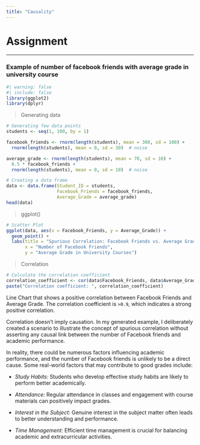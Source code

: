 ```yaml
---
title: "Causality"
---
```


# Assignment

------------------------------------------------------------------------

### Example of number of facebook friends with average grade in university course

```r
#| warning: false
#| include: false
library(ggplot2)
library(dplyr)
```

> Generating data

```r
# Generating few data points
students <- seq(1, 100, by = 1)

facebook_friends <- rnorm(length(students), mean = 300, sd = 100) + 
  rnorm(length(students), mean = 0, sd = 30)  # noise

average_grade <- rnorm(length(students), mean = 70, sd = 10) + 
  0.5 * facebook_friends + 
  rnorm(length(students), mean = 0, sd = 10)  # noise

# Creating a data frame
data <- data.frame(Student_ID = students, 
                   Facebook_Friends = facebook_friends,
                   Average_Grade = average_grade)
head(data)
```

>ggplot()

```r
# Scatter Plot
ggplot(data, aes(x = Facebook_Friends, y = Average_Grade)) +
  geom_point() +
  labs(title = "Spurious Correlation: Facebook Friends vs. Average Grade",
       x = "Number of Facebook Friends",
       y = "Average Grade in University Courses")
```
> Correlation

```r
# Calculate the correlation coefficient
correlation_coefficient <- cor(data$Facebook_Friends, data$Average_Grade)
paste("Correlation coefficient: ", correlation_coefficient)
```

::: callout-note
Line Chart that shows a positive correlation between Facebook Friends and Average Grade. The correlation coefficient is `>0.9`, which indicates a strong positive correlation.
:::

Correlation doesn't imply causation. In my generated example, I deliberately created a scenario to illustrate the concept of spurious correlation without asserting any causal link between the number of Facebook friends and academic performance.

In reality, there could be numerous factors influencing academic performance, and the number of Facebook friends is unlikely to be a direct cause. Some real-world factors that may contribute to good grades include:

* *Study Habits:* Students who develop effective study habits are likely to perform better academically.

* *Attendance:* Regular attendance in classes and engagement with course materials can positively impact grades.

* *Interest in the Subject:* Genuine interest in the subject matter often leads to better understanding and performance.

* *Time Management:* Efficient time management is crucial for balancing academic and extracurricular activities.
